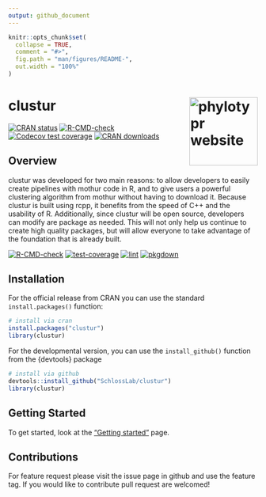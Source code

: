 ```yaml
---
output: github_document
---
```


<!-- README.md is generated from README.Rmd. Please edit that file -->

```r
knitr::opts_chunk$set(
  collapse = TRUE,
  comment = "#>",
  fig.path = "man/figures/README-",
  out.width = "100%"
)
```

# clustur <a href="https://mothur.org/phylotypr/"><img src="man/figures/logo.png" align="right" height="138" alt="phylotypr website" /></a>

<!-- badges: start -->

[![CRAN status](https://www.r-pkg.org/badges/version/phylotypr)](https://cran.r-project.org/package=phylotypr)
[![R-CMD-check](https://github.com/mothur/phylotypr/actions/workflows/R-CMD-check.yaml/badge.svg)](https://github.com/mothur/phylotypr/actions/workflows/R-CMD-check.yaml)
[![Codecov test coverage](https://codecov.io/gh/mothur/phylotypr/branch/main/graph/badge.svg)](https://app.codecov.io/gh/mothur/phylotypr?branch=main)
[![CRAN downloads](https://cranlogs.r-pkg.org/badges/phylotypr)](https://cran.rstudio.com/package=phylotypr)

<!-- badges: end -->

## Overview

clustur was developed for two main reasons: to allow developers to easily create
pipelines with mothur code in R, and to give users a powerful clustering
algorithm from mothur without having to download it. Because clustur is built
using rcpp, it benefits from the speed of C++ and the usability of R.
Additionally, since clustur will be open source, developers can modify are
package as needed. This will not only help us continue to create high quality
packages, but will allow everyone to take advantage of the foundation that is
already built.


[![R-CMD-check](https://github.com/SchlossLab/clustur/actions/workflows/check-full.yml/badge.svg)](https://github.com/SchlossLab/clustur/actions/workflows/check-full.yml)
[![test-coverage](https://github.com/SchlossLab/clustur/actions/workflows/test-coverage.yml/badge.svg)](https://github.com/SchlossLab/clustur/actions/workflows/test-coverage.yml)
[![lint](https://github.com/SchlossLab/clustur/actions/workflows/lintr.yml/badge.svg)](https://github.com/SchlossLab/clustur/actions/workflows/lintr.yml)
[![pkgdown](https://github.com/SchlossLab/clustur/actions/workflows/pkgdown.yaml/badge.svg)](https://github.com/SchlossLab/clustur/actions/workflows/pkgdown.yaml)




## Installation

For the official release from CRAN you can use the standard `install.packages()`
function: 

```r
# install via cran
install.packages("clustur")
library(clustur)
```

For the developmental version, you can use the `install_github()` function from
the {devtools} package

```r
# install via github
devtools::install_github("SchlossLab/clustur")
library(clustur)
```

## Getting Started

To get started, look at the ["Getting started"](www.schlosslab.org/clustur/) page.

## Contributions

For feature request please visit the issue page in github and use the feature
tag. If you would like to contribute pull request are welcomed!
